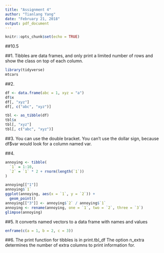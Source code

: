 ---
title: "Assignment 4"
author: "Tianlang Yang"
date: "February 21, 2018"
output: pdf_document
---

```{r setup, include=FALSE}
knitr::opts_chunk$set(echo = TRUE)
```

##10.5

##1.
Tibbles are data frames, and only print a limited number of rows and show the class on top of each column.
```{r}

library(tidyverse)
mtcars
```

##2.
```{r}
df <- data.frame(abc = 1, xyz = "a")
df$x
df[, "xyz"]
df[, c("abc", "xyz")]

tbl <- as_tibble(df)
tbl$x
tbl[, "xyz"]
tbl[, c("abc", "xyz")]

```


##3.
You can use the double bracket. You can't use the dollar sign, because df$var would look for a column named var.

##4.
```{r}
annoying <- tibble(
  `1` = 1:10,
  `2` = `1` * 2 + rnorm(length(`1`))
)

annoying[["1"]]
annoying$`1`
ggplot(annoying, aes(x = `1`, y = `2`)) +
  geom_point()
annoying[["3"]] <- annoying$`2` / annoying$`1`
annoying <- rename(annoying, one = `1`, two = `2`, three = `3`)
glimpse(annoying)
```

##5.
It converts named vectors to a data frame with names and values
```{r}
enframe(c(a = 1, b = 2, c = 3))

```

##6.
The print function for tibbles is in print.tbl_df
The option n_extra determines the number of extra columns to print information for.
